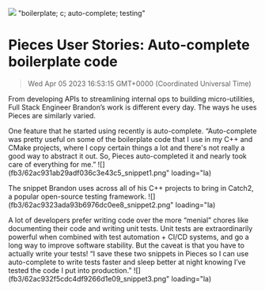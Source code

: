 ![](https://uploads-ssl.webflow.com/6143afec68f555387049efb3/62ed722302b4f62fc3b5e185_brandon_blog.png)
"boilerplate; c; auto-complete; testing"
# Pieces User Stories: Auto-complete boilerplate code
> Wed Apr 05 2023 16:53:15 GMT+0000 (Coordinated Universal Time)

From developing APIs to streamlining internal ops to building micro-utilities, Full Stack Engineer Brandon’s work is different every day. The ways he uses Pieces are similarly varied.

One feature that he started using recently is auto-complete. “Auto-complete was pretty useful on some of the boilerplate code that I use in my C++ and CMake projects, where I copy certain things a lot and there's not really a good way to abstract it out. So, Pieces auto-completed it and nearly took care of everything for me.”
![](fb3/62ac931ab29adf036c3e43c5_snippet1.png" loading="la)

The snippet Brandon uses across all of his C++ projects to bring in Catch2, a popular open-source testing framework.
![](fb3/62ac9323ada93b6976dc0ee8_snippet2.png" loading="la)

A lot of developers prefer writing code over the more “menial” chores like documenting their code and writing unit tests. Unit tests are extraordinarily powerful when combined with test automation + CI/CD systems, and go a long way to improve software stability. But the caveat is that you have to actually write your tests! “I save these two snippets in Pieces so I can use auto-complete to write tests faster and sleep better at night knowing I’ve tested the code I put into production.”
![](fb3/62ac932f5cdc4df9266d1e09_snippet3.png" loading="la)

